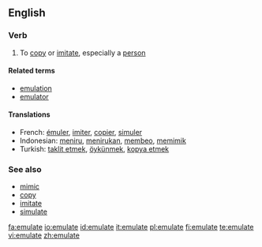 ==English==

===Verb===
{{en-verb|emulat|ing}}

# To [[copy]] or [[imitate]], especially a [[person]]

====Related terms====
*[[emulation]]
*[[emulator]]

====Translations====
*French: [[émuler]], [[imiter]], [[copier]], [[simuler]]
*Indonesian: [[tiru|meniru]], [[tiru|menirukan]], [[beo|membeo]], [[mimik|memimik]]
*Turkish: [[taklit etmek]], [[öykünmek]], [[kopya etmek]]

===See also===
*[[mimic]]
*[[copy]]
*[[imitate]]
*[[simulate]]

[[fa:emulate]]
[[io:emulate]]
[[id:emulate]]
[[it:emulate]]
[[pl:emulate]]
[[fi:emulate]]
[[te:emulate]]
[[vi:emulate]]
[[zh:emulate]]